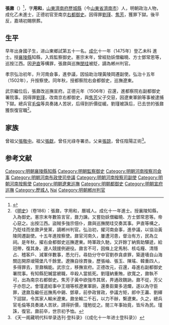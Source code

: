 {{Otheruses|張鼐|other=同名或類似名的其它條目描述}}
{{明清人物信息框
| 姓名 = 張翰
| 原名 =
| 圖片名稱= 
| 圖片大小 =
| 圖片說明 = 
| 最高職務 = 南京都察院右都御史
| 國家 = 大明 
| 爵位 =
| 籍貫 = [[山東承宣布政使司|山東承宣布政使司]][[濟南府|濟南府]][[歷城縣|歷城縣]]
| 族裔 = 
| 字號 = 字用和
| 諡號 =
| 出生日期 = 正統八年（1443年）
| 出生地點 = 
| 逝世日期 = 正德五年（1510年） 
| 逝世地點 =
| 墓葬 =
| 配偶 = 
| 親屬 = 
| 出身 =
* 成化十一年乙未科同進士出身
| 經歷 =
| 著作 =  
}}

'''張鼐'''（{{bd|1443年||1510年|catIdx=Z}}）<ref>{{Cite web |url=http://archive.ihp.sinica.edu.tw/ttscgi/ttsquery?0:0:mctauac:TM%3D%B1i%E8%F3 |title=資料連結 |publisher=中央研究院歷史語言研究所明清檔案工作室 |accessdate=2011-08-03 |archive-date=2020-08-18 |archive-url=https://web.archive.org/web/20200818044715/http://archive.ihp.sinica.edu.tw/ttscgi/ttsquery?0:0:mctauac:TM%3D%B1i%E8%F3 }}</ref>，字'''用和'''，[[山東承宣布政使司|山東]][[濟南府|濟南府]][[歷城縣|歷城縣]]（今[[山東省|山東省]][[濟南市|濟南市]]）人，明朝政治人物，成化乙未進士，正德初官至南京[[右都御史|右都御史]]。因得罪[[劉瑾|劉瑾]]、[[焦芳|焦芳]]，獲罪下獄。後平反，嘉靖初賜祭葬。

==生平==
早年出身國子生，进山東鄉試第五十一名。[[成化|成化]]十一年（1475年）登乙未科<!---[[會試|會試]]，得[[貢士|貢士]]第一百二十一名。[[殿試|殿試]]第三甲第一百五十名--->進士。授[[襄陵縣|襄陵縣]]知縣，入爲監察御史。憲宗末年，曾經劾妖僧繼曉、方士鄧常恩等，巡按江西。因[[尹直|尹直]]等構罪，張鼐與巡撫[[閔珪|閔珪]]被貶，謫為郴州判官。

孝宗弘治初年，升河南僉事，進參議，因協助治理黃陵岡遷副使。弘治十五年（1502年），升按察使。同年秋，授都察院右僉都御史，巡撫遼東。

武宗繼位后，張鼐改巡撫宣府。正德元年（1506年）召還，進都察院右副都御史署院事。因得罪[[劉瑾|劉瑾]]，改南京右都御史，與[[焦芳|焦芳]]父子交惡，因遼東軍餉等事被逮捕下獄。總兵官[[毛倫|毛倫]]等具奏諸人苦狀，后得到折價從緩。劉瑾被誅后，已去世的張鼐獲恢復官職<ref>《[[明史|明史]]》（卷186）：張鼐，字用和，曆城人。成化十一年進士。授襄陵知縣，入為御史。憲宗末年數笞言官，鼐力諫。又嘗劾妖僧繼曉、方士鄧常恩等。帝心惡之。出按江西。盜賊多強宗佃仆，鼐與巡撫閔珪交奏其事。尹直等構之，乃貶珪而坐鼐尹旻黨，謫郴州判官。弘治初，擢河南僉事，進參議，以協治黃陵岡遷副使。十五年進按察使。鼐官河南久，屢遭河患，督治有方，民為立祠。是年秋，擢右僉都御史巡撫遼東。時軍政久馳，又許餘丁納貲助驛遞，給冠帶，復其身。邊人競援例避役。鼐言不可，因條上定馬制、核屯糧、清隱占、稽客戶、減軍伴數事，悉允行。尋劾分守中官劉恭貪虐罪，築邊墻自山海關迄開原叆陽堡凡千餘里。遼撫自徐貫後，歷張岫、張玉、陳瑤、韓重四人，多得罪去，至鼐稱能。武宗立，移撫宣府。正德改元，召還，尋進右副都御史署院事。有知縣犯贓當褫職，卒殺人當抵死。劉瑾納重賄，欲寬之，鼐執不可，出為南京右都御史。焦芳子黃中欲強市其居，畀通政魏訥，鼐不從，芳父子亦怨之。會瑾遣給事中王翊等核遼東軍餉，還奏芻粟多浥爛，遂以為守臣罪，逮鼐及繼任巡撫馬中錫、鄧章，前參政冒政，參議方矩，郎中王藎、劉繹下詔獄，令其家人輸米遼東。鼐坐輸二千石，以力不辦，繫遼東。久之，總兵官毛倫等具奏諸人苦狀，請得折價，瑾勉從之。閱三年事始竟，皆斥為民。瑾誅，復官。鼐前卒，世宗初予恤。</ref>。

==家族==
曾祖父[[張敬中|張敬中]]。祖父[[張獻|張獻]]，曾任光祿寺署丞。父亲[[張諒|張諒]]，曾任陰陽正術<ref>《天一阁藏明代科举录选刊·登科录》（《成化十一年进士登科录》）</ref>。

==参考文献==
{{wikisource|明史/卷186}}
{{Reflist}}

{{成化十一年乙未科殿試金榜}}
{{DEFAULTSORT:Zhang張}}
[[Category:明朝襄陵縣知縣|Category:明朝襄陵縣知縣]]
[[Category:明朝監察御史|Category:明朝監察御史]]
[[Category:明朝河南按察司僉事|Category:明朝河南按察司僉事]]
[[Category:明朝河南布政使司參議|Category:明朝河南布政使司參議]]
[[Category:明朝河南按察司副使|Category:明朝河南按察司副使]]
[[Category:明朝河南按察使|Category:明朝河南按察使]]
[[Category:明朝遼東巡撫|Category:明朝遼東巡撫]]
[[Category:明朝都御史|Category:明朝都御史]]
[[Category:明朝宣府巡撫|Category:明朝宣府巡撫]]
[[Category:歷城人|Category:歷城人]]
[[Category:张姓|Nai]]
[[Category:明朝郴州判官|Category:明朝郴州判官]]